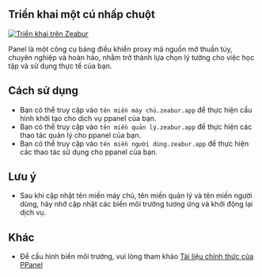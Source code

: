 ## Triển khai một cú nhấp chuột

[![Triển khai trên Zeabur](https://zeabur.com/button.svg)](https://zeabur.com/templates/IBPWWW)

Panel là một công cụ bảng điều khiển proxy mã nguồn mở thuần túy, chuyên nghiệp và hoàn hảo, nhằm trở thành lựa chọn lý tưởng cho việc học tập và sử dụng thực tế của bạn.

## Cách sử dụng

- Bạn có thể truy cập vào `tên miền máy chủ.zeabur.app` để thực hiện cấu hình khởi tạo cho dịch vụ ppanel của bạn.
- Bạn có thể truy cập vào `tên miền quản lý.zeabur.app` để thực hiện các thao tác quản lý cho ppanel của bạn.
- Bạn có thể truy cập vào `tên miền người dùng.zeabur.app` để thực hiện các thao tác sử dụng cho ppanel của bạn.

## Lưu ý

- Sau khi cập nhật tên miền máy chủ, tên miền quản lý và tên miền người dùng, hãy nhớ cập nhật các biến môi trường tương ứng và khởi động lại dịch vụ.

## Khác

- Để cấu hình biến môi trường, vui lòng tham khảo [Tài liệu chính thức của PPanel](https://ppanel.dev/)



<Giscus />
